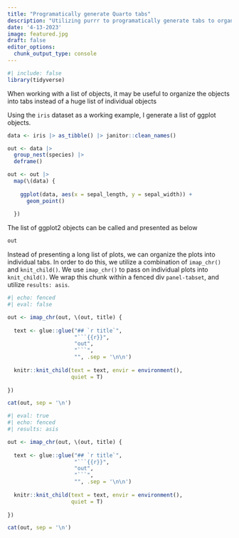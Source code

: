 ```yaml
---
title: "Programatically generate Quarto tabs"
description: "Utilizing purrr to programatically generate tabs to organize and present a large list of outputs"
date: '4-13-2023'
image: featured.jpg
draft: false
editor_options: 
  chunk_output_type: console
---
```


```r
#| include: false
library(tidyverse)

```

When working with a list of objects, it may be useful to organize the objects into tabs instead of a huge list of individual objects

Using the `iris` dataset as a working example, I generate a list of ggplot objects.

```r

data <- iris |> as_tibble() |> janitor::clean_names()

out <- data |> 
  group_nest(species) |> 
  deframe()

out <- out |> 
  map(\(data) {
    
    ggplot(data, aes(x = sepal_length, y = sepal_width)) + 
      geom_point()
    
  })

```

The list of ggplot2 objects can be called and presented as below

```r
out
```

Instead of presenting a long list of plots, we can organize the plots into individual tabs. In order to do this, we utilize a combination of `imap_chr()` and `knit_child()`. We use `imap_chr()` to pass on individual plots into `knit_child()`. We wrap this chunk within a fenced div `panel-tabset`, and utilize `results: asis`.

```r
#| echo: fenced
#| eval: false

out <- imap_chr(out, \(out, title) {
  
  text <- glue::glue("## `r title`",
                     "```{{r}}",
                     "out",
                     "```",
                     "", .sep = '\n\n')
  
  knitr::knit_child(text = text, envir = environment(),
                    quiet = T)
  
})

cat(out, sep = '\n')
```

::: panel-tabset
```r
#| eval: true
#| echo: fenced
#| results: asis

out <- imap_chr(out, \(out, title) {
  
  text <- glue::glue("## `r title`",
                     "```{{r}}",
                     "out",
                     "```",
                     "", .sep = '\n\n')
  
  knitr::knit_child(text = text, envir = environment(),
                    quiet = T)
  
})

cat(out, sep = '\n')
```
:::














